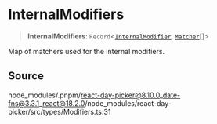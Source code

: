 # InternalModifiers

<a id="undefined" name="undefined"></a>

> **InternalModifiers**: `Record`\<[`InternalModifier`](/docs/api/main/enumerations/InternalModifier.md), [`Matcher`](/docs/api/main/type-aliases/Matcher.md)[]\>

Map of matchers used for the internal modifiers.

## Source

node\_modules/.pnpm/react-day-picker@8.10.0\_date-fns@3.3.1\_react@18.2.0/node\_modules/react-day-picker/src/types/Modifiers.ts:31
